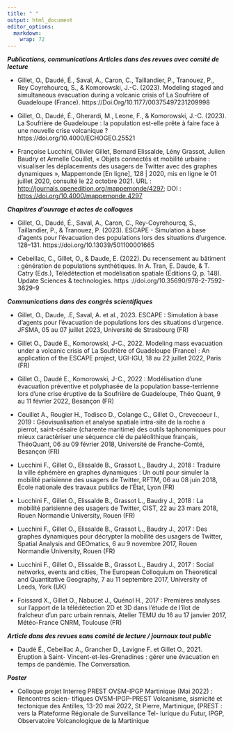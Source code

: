 ```yaml
---
title: " "
output: html_document
editor_options: 
  markdown: 
    wrap: 72
---
```


***Publications, communications Articles dans des revues avec comité de
lecture***

-   Gillet, O., Daudé, É., Saval, A., Caron, C., Taillandier, P.,
    Tranouez, P., Rey Coyrehourcq, S., & Komorowski, J.-C. (2023).
    Modeling staged and simultaneous evacuation during a volcanic crisis
    of La Soufrière of Guadeloupe (France).
    https://Doi.Org/10.1177/00375497231209998

-    Gillet, O., Daudé, É., Gherardi, M., Leone, F., & Komorowski, J.-C.
    (2023). La Soufrière de Guadeloupe : la population est-elle prête à
    faire face à une nouvelle crise volcanique ? https://doi.org/10.4000/ECHOGEO.25521

-   Françoise Lucchini, Olivier Gillet, Bernard Elissalde, Lény Grassot,
    Julien Baudry et Armelle Couillet, « Objets connectés et mobilité
    urbaine : visualiser les déplacements des usagers de Twitter avec
    des graphes dynamiques », Mappemonde [En ligne], 128 \| 2020, mis en
    ligne le 01 juillet 2020, consulté le 22 octobre 2021. URL :
    <http://journals.openedition.org/mappemonde/4297>; DOI :
    <https://doi.org/10.4000/mappemonde.4297>

***Chapitres d'ouvrage et actes de colloques***

-   Gillet, O., Daudé, É., Saval, A., Caron, C., Rey-Coyrehourcq, S.,
    Taillandier, P., & Tranouez, P. (2023). ESCAPE - Simulation à base
    d'agents pour l'évacuation des populations lors des situations
    d'urgence. 128--131. https://doi.org/10.13039/501100001665

-   Cebeillac, C., Gillet, O., & Daude, E. (2022). Du recensement au
    bâtiment : génération de populations synthétiques. In A. Tran, E.
    Daude, & T. Catry (Eds.), Télédétection et modélisation spatiale
    (Éditions Q, p. 148). Update Sciences & technologies. https
    ://doi.org/10.35690/978-2-7592-3629-9

***Communications dans des congrès scientifiques***

-   Gillet, O., Daude, .E, Saval, A. et al., 2023. ESCAPE : Simulation à
    base d'agents pour l'évacuation de populations lors des situations
    d'urgence. JFSMA, 05 au 07 juillet 2023, Université de Strasbourg
    (FR)

-    Gillet O., Daudé E., Komorowski, J-C., 2022. Modeling mass
    evacuation under a volcanic crisis of La Soufrière of Guadeloupe
    (France) : An application of the ESCAPE project, UGI-IGU, 18 au 22
    juillet 2022, Paris (FR)

-   Gillet O., Daudé E., Komorowski, J-C., 2022 : Modélisation d'une
    évacuation préventive et polyphasée de la population basse-terrienne
    lors d'une crise éruptive de la Soufrière de Guadeloupe, Théo Quant,
    9 au 11 février 2022, Besançon (FR)

-   Couillet A., Rougier H., Todisco D., Colange C., Gillet O.,
    Crevecoeur I., 2019 : Géovisualisation et analyse spatiale
    intra-site de la roche a pierrot, saint-césaire (charente maritime)
    des outils taphonomiques pour mieux caractériser une séquence clé du
    paléolithique français, ThéoQuant, 06 au 09 février 2018, Université
    de Franche-Comté, Besançon (FR)

-   Lucchini F., Gillet O., Elissalde B., Grassot L., Baudry J., 2018 :
    Traduire la ville éphémère en graphes dynamiques : Un outil pour
    simuler la mobilité parisienne des usagers de Twitter, RFTM, 06 au
    08 juin 2018, École nationale des travaux publics de l'État, Lyon
    (FR)

-   Lucchini F., Gillet O., Elissalde B., Grassot L., Baudry J., 2018 :
    La mobilité parisienne des usagers de Twitter, CIST, 22 au 23 mars
    2018, Rouen Normandie University, Rouen (FR)

-   Lucchini F., Gillet O., Elissalde B., Grassot L., Baudry J., 2017 :
    Des graphes dynamiques pour décrypter la mobilité des usagers de
    Twitter, Spatial Analysis and GEOmatics, 6 au 9 novembre 2017, Rouen
    Normandie University, Rouen (FR)

-   Lucchini F., Gillet O., Elissalde B., Grassot L., Baudry J., 2017 :
    Social networks, events and cities, The European Colloquium on
    Theoretical and Quantitative Geography, 7 au 11 septembre 2017,
    University of Leeds, York (UK)

-   Foissard X., Gillet O., Nabucet J., Quénol H., 2017 : Premières
    analyses sur l'apport de la télédétection 2D et 3D dans l'étude de
    l'îlot de fraîcheur d'un parc urbain rennais, Atelier TEMU du 16 au
    17 janvier 2017, Météo-France CNRM, Toulouse (FR)

***Article dans des revues sans comité de lecture / journaux tout
public***

-   Daudé É., Cebeillac A., Grancher D., Lavigne F. et Gillet O., 2021.
    Éruption à Saint- Vincent-et-les-Grenadines : gérer une évacuation
    en temps de pandémie. The Conversation.

***Poster***

-   Colloque projet Interreg PREST OVSM-IPGP Martinique (Mai 2022) :
    Rencontres scien- tifiques OVSM-IPGP-PREST Volcanisme, sismicité et
    tectonique des Antilles, 13-20 mai 2022, St Pierre, Martinique,
    (PREST : vers la Plateforme Régionale de Surveillance Tel- lurique
    du Futur, IPGP, Observatoire Volcanologique de la Martinique
